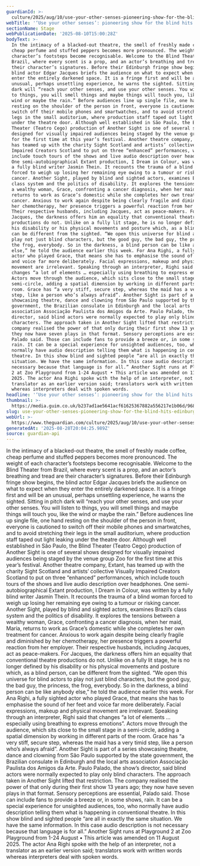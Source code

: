 ```yaml
---
guardianId: >-
  culture/2025/aug/10/use-your-other-senses-pioneering-show-for-the-blind-hits-edinburgh
webTitle: '‘Use your other senses’: pioneering show for the blind hits Edinburgh'
sectionName: Stage
webPublicationDate: '2025-08-10T15:00:28Z'
bodyText: >-
  In the intimacy of a blacked-out theatre, the smell of freshly made coffee,
  cheap perfume and stuffed peppers becomes more pronounced. The weight of each
  character’s footsteps become recognisable. Welcome to the Blind Theater from
  Brazil, where every scent is a prop, and an actor’s breathing and tread are
  their character’s signatures. Before their Edinburgh fringe show begins, the
  blind actor Edgar Jacques briefs the audience on what to expect when they
  enter the entirely darkened space. It is a fringe first and will be an
  unusual, perhaps unsettling experience, he warns the sighted. Sitting in pitch
  dark will “reach your other senses, and use your other senses. You will listen
  to things, you will smell things and maybe things will touch you, like the
  wind or maybe the rain.” Before audiences line up single file, one hand
  resting on the shoulder of the person in front, everyone is cautioned to
  switch off their mobile phones and smartwatches, and to avoid stretching their
  legs in the small auditorium, where production staff taped out light leaking
  under the theatre door. Although well established in São Paulo, the Blind
  Theater (Teatro Cego) production of Another Sight is one of several shows
  designed for visually impaired audiences being staged by the venue group Zoo
  for the first time at this year’s festival. Another theatre company, Extant,
  has teamed up with the charity Sight Scotland and artists’ collective Visually
  Impaired Creators Scotland to put on three “enhanced” performances, which
  include touch tours of the shows and live audio description over headphones.
  One semi-autobiographical Extant production, I Dream in Colour, was written by
  a fully blind writer Jasmin Thein. It recounts the trauma of a blind woman
  forced to weigh up losing her remaining eye owing to a tumour or risking
  cancer. Another Sight, played by blind and sighted actors, examines Brazil’s
  class system and the politics of disability. It explores the tensions between
  a wealthy woman, Grace, confronting a cancer diagnosis, when her maid, Maria,
  returns to work as Grace’s domestic while she completes her own treatment for
  cancer. Anxious to work again despite being clearly fragile and diminished by
  her chemotherapy, her presence triggers a powerful reaction from her employer.
  Their respective husbands, including Jacques, act as peace-makers. For
  Jacques, the darkness offers him an equality that conventional theatre
  productions do not. Unlike on a fully lit stage, he is no longer defined by
  his disability or his physical movements and posture which, as a blind person,
  can be different from the sighted. “We open this universe for blind actors to
  play not just blind characters, but the good guy, the bad guy, the princess,
  the frog, everybody. So in the darkness, a blind person can be like anybody
  else,” he told the audience earlier this week. For Ana Righi, a fully sighted
  actor who played Grace, that means she has to emphasise the sound of her feet
  and voice far more deliberately. Facial expressions, makeup and physical
  movement are irrelevant. Speaking through an interpreter, Righi said that
  changes “a lot of elements … especially using breathing to express emotions”.
  Actors move through the audience, which sits close to the small stage in a
  semi-circle, adding a spatial dimension by working in different parts of the
  room. Grace has “a very stiff, secure step, whereas the maid has a very timid
  step, like a person who’s always afraid”. Another Sight is part of a series
  showcasing theatre, dance and clowning from São Paulo supported by the state
  government, the Brazilian consulate in Edinburgh and the local arts
  association Associação Paulista dos Amigos da Arte. Paulo Palado, the show’s
  director, said blind actors were normally expected to play only blind
  characters. The approach taken in Another Sight lifted that restriction. The
  company realised the power of that only during their first show 13 years ago;
  they now have seven plays in that format. Sensory perceptions are essential,
  Palado said. Those can include fans to provide a breeze or, in some shows,
  rain. It can be a special experience for unsighted audiences, too, who
  normally have audio description telling them what is happening in conventional
  theatre. In this show blind and sighted people “are all in exactly the same
  situation. We have the same information. In this case audio description is not
  necessary because that language is for all.” Another Sight runs at Playground
  2 at Zoo Playground from 1-24 August • This article was amended on 11 August
  2025. The actor Ana Righi spoke with the help of an interpreter, not a
  translator as an earlier version said; translators work with written words
  whereas interpreters deal with spoken words.
headline: '‘Use your other senses’: pioneering show for the blind hits Edinburgh'
thumbnail: >-
  https://media.guim.co.uk/b237ad1ae5641acf61625367882a556217e1b06d/968_0_4840_3872/500.jpg
slug: use-your-other-senses-pioneering-show-for-the-blind-hits-edinburgh
webUrl: >-
  https://www.theguardian.com/culture/2025/aug/10/use-your-other-senses-pioneering-show-for-the-blind-hits-edinburgh
generatedAt: '2025-08-28T20:04:25.989Z'
source: guardian-api
---
```

In the intimacy of a blacked-out theatre, the smell of freshly made coffee, cheap perfume and stuffed peppers becomes more pronounced. The weight of each character’s footsteps become recognisable. Welcome to the Blind Theater from Brazil, where every scent is a prop, and an actor’s breathing and tread are their character’s signatures. Before their Edinburgh fringe show begins, the blind actor Edgar Jacques briefs the audience on what to expect when they enter the entirely darkened space. It is a fringe first and will be an unusual, perhaps unsettling experience, he warns the sighted. Sitting in pitch dark will “reach your other senses, and use your other senses. You will listen to things, you will smell things and maybe things will touch you, like the wind or maybe the rain.” Before audiences line up single file, one hand resting on the shoulder of the person in front, everyone is cautioned to switch off their mobile phones and smartwatches, and to avoid stretching their legs in the small auditorium, where production staff taped out light leaking under the theatre door. Although well established in São Paulo, the Blind Theater (Teatro Cego) production of Another Sight is one of several shows designed for visually impaired audiences being staged by the venue group Zoo for the first time at this year’s festival. Another theatre company, Extant, has teamed up with the charity Sight Scotland and artists’ collective Visually Impaired Creators Scotland to put on three “enhanced” performances, which include touch tours of the shows and live audio description over headphones. One semi-autobiographical Extant production, I Dream in Colour, was written by a fully blind writer Jasmin Thein. It recounts the trauma of a blind woman forced to weigh up losing her remaining eye owing to a tumour or risking cancer. Another Sight, played by blind and sighted actors, examines Brazil’s class system and the politics of disability. It explores the tensions between a wealthy woman, Grace, confronting a cancer diagnosis, when her maid, Maria, returns to work as Grace’s domestic while she completes her own treatment for cancer. Anxious to work again despite being clearly fragile and diminished by her chemotherapy, her presence triggers a powerful reaction from her employer. Their respective husbands, including Jacques, act as peace-makers. For Jacques, the darkness offers him an equality that conventional theatre productions do not. Unlike on a fully lit stage, he is no longer defined by his disability or his physical movements and posture which, as a blind person, can be different from the sighted. “We open this universe for blind actors to play not just blind characters, but the good guy, the bad guy, the princess, the frog, everybody. So in the darkness, a blind person can be like anybody else,” he told the audience earlier this week. For Ana Righi, a fully sighted actor who played Grace, that means she has to emphasise the sound of her feet and voice far more deliberately. Facial expressions, makeup and physical movement are irrelevant. Speaking through an interpreter, Righi said that changes “a lot of elements … especially using breathing to express emotions”. Actors move through the audience, which sits close to the small stage in a semi-circle, adding a spatial dimension by working in different parts of the room. Grace has “a very stiff, secure step, whereas the maid has a very timid step, like a person who’s always afraid”. Another Sight is part of a series showcasing theatre, dance and clowning from São Paulo supported by the state government, the Brazilian consulate in Edinburgh and the local arts association Associação Paulista dos Amigos da Arte. Paulo Palado, the show’s director, said blind actors were normally expected to play only blind characters. The approach taken in Another Sight lifted that restriction. The company realised the power of that only during their first show 13 years ago; they now have seven plays in that format. Sensory perceptions are essential, Palado said. Those can include fans to provide a breeze or, in some shows, rain. It can be a special experience for unsighted audiences, too, who normally have audio description telling them what is happening in conventional theatre. In this show blind and sighted people “are all in exactly the same situation. We have the same information. In this case audio description is not necessary because that language is for all.” Another Sight runs at Playground 2 at Zoo Playground from 1-24 August • This article was amended on 11 August 2025. The actor Ana Righi spoke with the help of an interpreter, not a translator as an earlier version said; translators work with written words whereas interpreters deal with spoken words.
